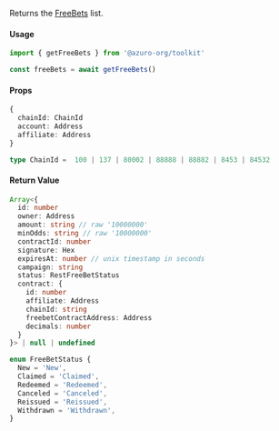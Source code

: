 Returns the [FreeBets](/contracts/free-bet) list.

#### Usage

```ts
import { getFreeBets } from '@azuro-org/toolkit'

const freeBets = await getFreeBets()
```

#### Props

```ts
{
  chainId: ChainId
  account: Address
  affiliate: Address
}
```

```ts
type ChainId =  100 | 137 | 80002 | 88888 | 88882 | 8453 | 84532
```

#### Return Value

```ts
Array<{
  id: number
  owner: Address
  amount: string // raw '10000000'
  minOdds: string // raw '10000000'
  contractId: number
  signature: Hex
  expiresAt: number // unix timestamp in seconds
  campaign: string
  status: RestFreeBetStatus
  contract: {
    id: number
    affiliate: Address
    chainId: string
    freebetContractAddress: Address
    decimals: number
  }
}> | null | undefined
```

```ts
enum FreeBetStatus {
  New = 'New',
  Claimed = 'Claimed',
  Redeemed = 'Redeemed',
  Canceled = 'Canceled',
  Reissued = 'Reissued',
  Withdrawn = 'Withdrawn',
}
```
